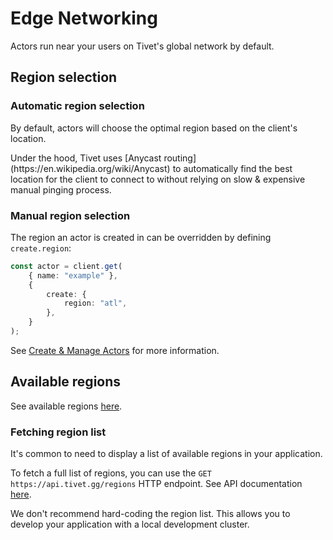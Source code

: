 # Edge Networking

Actors run near your users on Tivet's global network by default.

## Region selection

### Automatic region selection

By default, actors will choose the optimal region based on the client's location.

<Note>
	Under the hood, Tivet uses [Anycast routing](https://en.wikipedia.org/wiki/Anycast) to automatically find
	the best location for the client to connect to without relying on slow & expensive manual pinging process.
</Note>

### Manual region selection

The region an actor is created in can be overridden by defining `create.region`:

```typescript {{ "title": "client.ts" }}
const actor = client.get(
	{ name: "example" },
	{
		create: {
			region: "atl",
		},
	}
);
```

See [Create & Manage Actors](/docs/manage) for more information.

## Available regions

See available regions [here](/docs/regions).

### Fetching region list

It's common to need to display a list of available regions in your application.

To fetch a full list of regions, you can use the `GET https://api.tivet.gg/regions` HTTP endpoint. See API documentation [here](/docs/api/actor/regions/list).

We don't recommend hard-coding the region list. This allows you to develop your application with a local development cluster.
